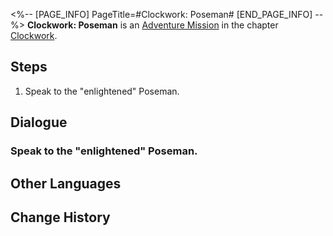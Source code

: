 <%-- [PAGE_INFO]
PageTitle=#Clockwork: Poseman#
[END_PAGE_INFO] --%>
{{Stub|Dialogue, characters, and location(s)}}
{{Mission Infobox
|id            = 4240301
|title         = 
|image         = Mission Clockwork: Poseman.png
|type          = Adventure
|event_name    = 
|chapter       = Clockwork
|requirements  = [[Trailblaze Mission]] ''[[Gentleness, the Name of Nocturne]]'' completed
|summary       = <!--official mission summary from Fate's Atlas-->
|characters    = Poseman; Trailblazer
|startLocation = <!--location as it intially appears on the mission screen-->
|world         = Penacony
|area          = <!--i.e. A Child's Dream-->
|prev          = 
|next          = 
|exp           = 100
|credits       = 20000
|stellarJade   = 
|other         = {{Card List|Traveler's Guide*3;Clock Credits*180|delim=;}}
}}
'''Clockwork: Poseman''' is an [[Adventure Mission]] in the chapter [[Clockwork]].

==Steps==
# Speak to the "enlightened" Poseman.

<!--
==Gameplay Notes==

--><!--
==Trial Character==

-->
==Dialogue==
{{Stub Dialogue}}
{{Dialogue Start}}
:{{tx}}
{{Dialogue End}}

===Speak to the "enlightened" Poseman.===
{{Mission Description|type=adventure|location=<!--to be added-->|update|Tick... tock! Quick, Adjust the hands... Tick, tock!<br />People's minds await your exploration. Help them regain their true selves!}}
{{Dialogue Start}}
:{{tx}}
{{Dialogue End}}

==Other Languages==
{{Other Languages
|en   = Clockwork: Poseman
|zhs  = 钟表把戏：愚致思
|zht  = 鐘錶把戲：愚致思
|ja   = クロックトリック：アミュデス
|ko   = 시계 트릭: 고지식
|es   = Trucorreloj: Poseman
|fr   = Pouvoir de la Pendule : Penseur
|ru   = Заводной механизм: Позман
|th   = กลนาฬิกา: Poseman
|vi   = Thủ Thuật Đồng Hồ: Poseman
|de   = Uhrwerk: Posemann
|id   = Clockwork: Poseman
|pt   = Truquelógio: Poseman
}}

==Change History==
{{Change History|2.0}}
